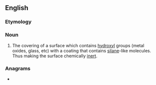 ==English==

===Etymology===
{{suffix|en|silane|ization}}
{{wikipedia}}

===Noun===
{{en-noun|~}}

# {{lb|en|chemistry}}The covering of a surface which contains [[hydroxyl]] groups (metal oxides, glass, etc) with a coating that contains [[silane]]-like molecules. Thus making the surface chemically [[inert]].

===Anagrams===
* {{l|en|salinization}}